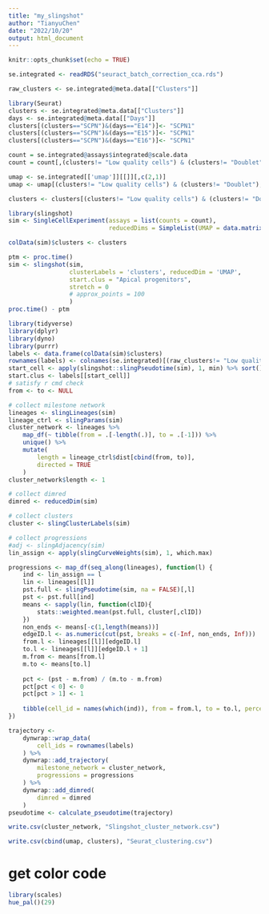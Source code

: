 ```yaml
---
title: "my_slingshot"
author: "TianyuChen"
date: "2022/10/20"
output: html_document
---
```


```r
knitr::opts_chunk$set(echo = TRUE)
```

```r
se.integrated <- readRDS("seuract_batch_correction_cca.rds")
```

```r
raw_clusters <- se.integrated@meta.data[["Clusters"]]
```


```r
library(Seurat)
clusters <- se.integrated@meta.data[["Clusters"]]
days <- se.integrated@meta.data[["Days"]]
clusters[(clusters=="SCPN")&(days=="E14")]<- "SCPN1"
clusters[(clusters=="SCPN")&(days=="E15")]<- "SCPN1"
clusters[(clusters=="SCPN")&(days=="E16")]<- "SCPN1"
```

```r
count = se.integrated@assays$integrated@scale.data
count = count[,(clusters!= "Low quality cells") & (clusters!= "Doublet")]

umap <- se.integrated[['umap']][[]][,c(2,1)]
umap <- umap[(clusters!= "Low quality cells") & (clusters!= "Doublet"),]

clusters <- clusters[(clusters!= "Low quality cells") & (clusters!= "Doublet")]
```

```r
library(slingshot)
sim <- SingleCellExperiment(assays = list(counts = count), 
                            reducedDims = SimpleList(UMAP = data.matrix(umap)))
```

```r
colData(sim)$clusters <- clusters
```

```r
ptm <- proc.time()
sim <- slingshot(sim, 
                 clusterLabels = 'clusters', reducedDim = 'UMAP',
                 start.clus = "Apical progenitors",
                 stretch = 0
                 # approx_points = 100
                 )
proc.time() - ptm
```

```r
library(tidyverse)
library(dplyr)
library(dyno)
library(purrr)
labels <- data.frame(colData(sim)$clusters)
rownames(labels) <- colnames(se.integrated)[(raw_clusters!= "Low quality cells") & (raw_clusters!= "Doublet")]
start_cell <- apply(slingshot::slingPseudotime(sim), 1, min) %>% sort() %>% head(1) %>% names()
start.clus <- labels[[start_cell]]
# satisfy r cmd check
from <- to <- NULL
```

```r
# collect milestone network
lineages <- slingLineages(sim)
lineage_ctrl <- slingParams(sim)
cluster_network <- lineages %>%
    map_df(~ tibble(from = .[-length(.)], to = .[-1])) %>%
    unique() %>%
    mutate(
        length = lineage_ctrl$dist[cbind(from, to)],
        directed = TRUE
    )
cluster_network$length <- 1

```

```r
# collect dimred
dimred <- reducedDim(sim)

# collect clusters
cluster <- slingClusterLabels(sim)

# collect progressions
#adj <- slingAdjacency(sim)
lin_assign <- apply(slingCurveWeights(sim), 1, which.max)

progressions <- map_df(seq_along(lineages), function(l) {
    ind <- lin_assign == l
    lin <- lineages[[l]]
    pst.full <- slingPseudotime(sim, na = FALSE)[,l]
    pst <- pst.full[ind]
    means <- sapply(lin, function(clID){
        stats::weighted.mean(pst.full, cluster[,clID])
    })
    non_ends <- means[-c(1,length(means))]
    edgeID.l <- as.numeric(cut(pst, breaks = c(-Inf, non_ends, Inf)))
    from.l <- lineages[[l]][edgeID.l]
    to.l <- lineages[[l]][edgeID.l + 1]
    m.from <- means[from.l]
    m.to <- means[to.l]
    
    pct <- (pst - m.from) / (m.to - m.from)
    pct[pct < 0] <- 0
    pct[pct > 1] <- 1
    
    tibble(cell_id = names(which(ind)), from = from.l, to = to.l, percentage = pct)
})
```

```r
trajectory <-
    dynwrap::wrap_data(
        cell_ids = rownames(labels)
    ) %>%
    dynwrap::add_trajectory(
        milestone_network = cluster_network,
        progressions = progressions
    ) %>%
    dynwrap::add_dimred(
        dimred = dimred
    )
pseudotime <- calculate_pseudotime(trajectory)

```
```r
write.csv(cluster_network, "Slingshot_cluster_network.csv")
```
```r
write.csv(cbind(umap, clusters), "Seurat_clustering.csv")
```

# get color code

```r
library(scales)
hue_pal()(29)
```



